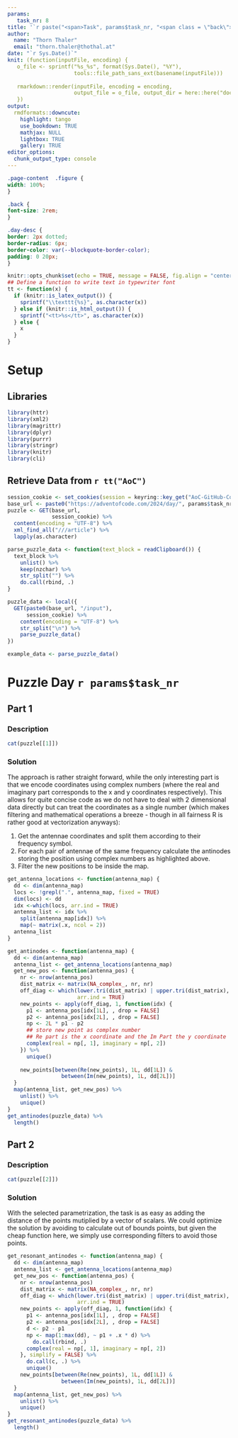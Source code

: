 ```yaml
---
params:
   task_nr: 8
title: '`r paste("<span>Task", params$task_nr, "<span class = \"back\"><a href = \"index.html\">", fontawesome::fa("home"), "</a></span></span>")`'
author: 
  name: "Thorn Thaler"
  email: "thorn.thaler@thothal.at"
date: "`r Sys.Date()`"
knit: (function(inputFile, encoding) {
   o_file <- sprintf("%s_%s", format(Sys.Date(), "%Y"), 
                     tools::file_path_sans_ext(basename(inputFile)))
                     
   rmarkdown::render(inputFile, encoding = encoding, 
                     output_file = o_file, output_dir = here::here("docs"))
   })
output: 
  rmdformats::downcute:
    highlight: tango
    use_bookdown: TRUE
    mathjax: NULL
    lightbox: TRUE
    gallery: TRUE
editor_options: 
  chunk_output_type: console
---
```


```css
.page-content  .figure {
width: 100%;
}

.back {
font-size: 2rem;
}

.day-desc {
border: 2px dotted;
border-radius: 6px;
border-color: var(--blockquote-border-color);
padding: 0 20px;
}
```


```r
knitr::opts_chunk$set(echo = TRUE, message = FALSE, fig.align = "center")
## Define a function to write text in typewriter font
tt <- function(x) {
  if (knitr::is_latex_output()) {
    sprintf("\\texttt{%s}", as.character(x))
  } else if (knitr::is_html_output()) {
    sprintf("<tt>%s</tt>", as.character(x))
  } else {
    x
  }
}
```

# Setup

## Libraries

```r
library(httr)
library(xml2)
library(magrittr)
library(dplyr)
library(purrr)
library(stringr)
library(knitr)
library(cli)
```

## Retrieve Data from `r tt("AoC")`


```r
session_cookie <- set_cookies(session = keyring::key_get("AoC-GitHub-Cookie"))
base_url <- paste0("https://adventofcode.com/2024/day/", params$task_nr)
puzzle <- GET(base_url,
              session_cookie) %>% 
  content(encoding = "UTF-8") %>% 
  xml_find_all("///article") %>% 
  lapply(as.character)

parse_puzzle_data <- function(text_block = readClipboard()) {
  text_block %>% 
    unlist() %>% 
    keep(nzchar) %>% 
    str_split("") %>% 
    do.call(rbind, .)
}

puzzle_data <- local({
  GET(paste0(base_url, "/input"),
      session_cookie) %>% 
    content(encoding = "UTF-8") %>% 
    str_split("\n") %>% 
    parse_puzzle_data()
})

example_data <- parse_puzzle_data()
```

# Puzzle Day `r params$task_nr`

## Part 1

### Description

```r
cat(puzzle[[1]])
```

### Solution

The approach is rather straight forward, while the only interesting part is that we encode
coordinates using complex numbers (where the real and imaginary part corresponds to the x
and y coordinates respectively). This allows for quite concise code as we do not have to 
deal with 2 dimensional data directly but can treat the coordinates as a single number 
(which makes filtering and mathematical operations a breeze - though in all fairness R is
rather good at vectorization anyways):

1. Get the antennae coordinates and split them according to their frequency symbol.
1. For each pair of antennae of the same frequency calculate the antinodes storing the
position using complex numbers as highlighted above.
1. Filter the new positions to be inside the map.

```r
get_antenna_locations <- function(antenna_map) {
  dd <- dim(antenna_map)
  locs <- !grepl(".", antenna_map, fixed = TRUE)
  dim(locs) <- dd
  idx <-which(locs, arr.ind = TRUE)
  antenna_list <- idx %>% 
    split(antenna_map[idx]) %>% 
    map(~ matrix(.x, ncol = 2))
  antenna_list
}

get_antinodes <- function(antenna_map) {
  dd <- dim(antenna_map)
  antenna_list <- get_antenna_locations(antenna_map)
  get_new_pos <- function(antenna_pos) {
    nr <- nrow(antenna_pos)
    dist_matrix <- matrix(NA_complex_, nr, nr)
    off_diag <- which(lower.tri(dist_matrix) | upper.tri(dist_matrix), 
                      arr.ind = TRUE)
    new_points <- apply(off_diag, 1, function(idx) {
      p1 <- antenna_pos[idx[1L], , drop = FALSE]
      p2 <- antenna_pos[idx[2L], , drop = FALSE]
      np <- 2L * p1 - p2
      ## store new point as complex number
      ## Re part is the x coordinate and the Im Part the y coordinate
      complex(real = np[, 1], imaginary = np[, 2])
    }) %>% 
      unique()
    
    new_points[between(Re(new_points), 1L, dd[1L]) &
                 between(Im(new_points), 1L, dd[2L])]
  }
  map(antenna_list, get_new_pos) %>% 
    unlist() %>% 
    unique()
}
get_antinodes(puzzle_data) %>% 
  length()
```


## Part 2

### Description

```r
cat(puzzle[[2]])
```

### Solution

With the selected parametrization, the task is as easy as adding the distance of the 
points mutiplied by a vector of scalars. We could optimize the solution by avoiding to
calculate out of bounds points, but given the cheap function here, we simply use 
corresponding filters to avoid those points.

```r
get_resonant_antinodes <- function(antenna_map) {
  dd <- dim(antenna_map)
  antenna_list <- get_antenna_locations(antenna_map)
  get_new_pos <- function(antenna_pos) {
    nr <- nrow(antenna_pos)
    dist_matrix <- matrix(NA_complex_, nr, nr)
    off_diag <- which(lower.tri(dist_matrix) | upper.tri(dist_matrix), 
                      arr.ind = TRUE)
    new_points <- apply(off_diag, 1, function(idx) {
      p1 <- antenna_pos[idx[1L], , drop = FALSE]
      p2 <- antenna_pos[idx[2L], , drop = FALSE]
      d <- p2 - p1
      np <- map(1:max(dd), ~ p1 + .x * d) %>% 
        do.call(rbind, .)
      complex(real = np[, 1], imaginary = np[, 2])
    }, simplify = FALSE) %>% 
      do.call(c, .) %>% 
      unique()
    new_points[between(Re(new_points), 1L, dd[1L]) &
                 between(Im(new_points), 1L, dd[2L])]
  }
  map(antenna_list, get_new_pos) %>% 
    unlist() %>% 
    unique()
}
get_resonant_antinodes(puzzle_data) %>% 
  length()
```
